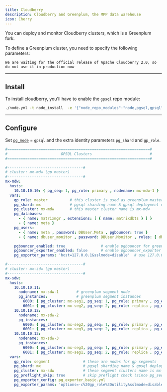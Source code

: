 ```yaml
---
title: Cloudberry
description: Cloudberry and Greenplum, the MPP data warehouse
icon: Cherry
---
```



You can deploy and monitor Cloudberry clusters, which is a Greenplum fork.

To define a Greenplum cluster, you need to specify the following parameters:


<Callout title="Wait for 2.0 GA" type="warn">

    We are waiting for the official release of Apache Cloudberry 2.0, so do not use it in production now

</Callout>


--------

## Install

To install cloudberry, you'll have to enable the `gpsql` repo module:

```bash
./node.yml -t node_install  -e '{"node_repo_modules":"node,pgsql,gpsql","node_packages":["cloudberrydb"]}'
```


--------

## Configure

Set [`pg_mode`](/pgsql/param#pg_mode) = `gpsql` and the extra identity parameters `pg_shard` and `gp_role`.

```yaml
#================================================================#
#                        GPSQL Clusters                          #
#================================================================#

#----------------------------------#
# cluster: mx-mdw (gp master)
#----------------------------------#
mx-mdw:
  hosts:
    10.10.10.10: { pg_seq: 1, pg_role: primary , nodename: mx-mdw-1 }
  vars:
    gp_role: master          # this cluster is used as greenplum master
    pg_shard: mx             # pgsql sharding name & gpsql deployment name
    pg_cluster: mx-mdw       # this master cluster name is mx-mdw
    pg_databases:
      - { name: matrixmgr , extensions: [ { name: matrixdbts } ] }
      - { name: meta }
    pg_users:
      - { name: meta , password: DBUser.Meta , pgbouncer: true }
      - { name: dbuser_monitor , password: DBUser.Monitor , roles: [ dbrole_readonly ], superuser: true }

    pgbouncer_enabled: true                # enable pgbouncer for greenplum master
    pgbouncer_exporter_enabled: false      # enable pgbouncer_exporter for greenplum master
    pg_exporter_params: 'host=127.0.0.1&sslmode=disable'  # use 127.0.0.1 as local monitor host

#----------------------------------#
# cluster: mx-sdw (gp master)
#----------------------------------#
mx-sdw:
  hosts:
    10.10.10.11:
      nodename: mx-sdw-1        # greenplum segment node
      pg_instances:             # greenplum segment instances
        6000: { pg_cluster: mx-seg1, pg_seq: 1, pg_role: primary , pg_exporter_port: 9633 }
        6001: { pg_cluster: mx-seg2, pg_seq: 2, pg_role: replica , pg_exporter_port: 9634 }
    10.10.10.12:
      nodename: mx-sdw-2
      pg_instances:
        6000: { pg_cluster: mx-seg2, pg_seq: 1, pg_role: primary , pg_exporter_port: 9633  }
        6001: { pg_cluster: mx-seg3, pg_seq: 2, pg_role: replica , pg_exporter_port: 9634  }
    10.10.10.13:
      nodename: mx-sdw-3
      pg_instances:
        6000: { pg_cluster: mx-seg3, pg_seq: 1, pg_role: primary , pg_exporter_port: 9633 }
        6001: { pg_cluster: mx-seg1, pg_seq: 2, pg_role: replica , pg_exporter_port: 9634 }
  vars:
    gp_role: segment               # these are nodes for gp segments
    pg_shard: mx                   # pgsql sharding name & gpsql deployment name
    pg_cluster: mx-sdw             # these segment clusters name is mx-sdw
    pg_preflight_skip: true        # skip preflight check (since pg_seq & pg_role & pg_cluster not exists)
    pg_exporter_config: pg_exporter_basic.yml                             # use basic config to avoid segment server crash
    pg_exporter_params: 'options=-c%20gp_role%3Dutility&sslmode=disable'  # use gp_role = utility to connect to segments
```


